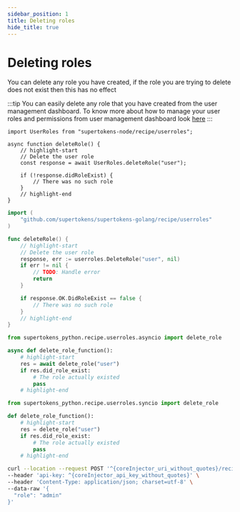 ```yaml
---
sidebar_position: 1
title: Deleting roles
hide_title: true
---
```


<!-- COPY DOCS -->
<!-- ./userroles/delete-roles.mdx -->


# Deleting roles

You can delete any role you have created, if the role you are trying to delete does not exist then this has no  effect

:::tip
You can easily delete any role that you have created from the user management dashboard. To know more about how to manage your user roles and permissions from user management dashboard look [here](/docs/userdashboard/managing-user-roles-and-permissions)
:::

<BackendSDKTabs enableCurl>
<TabItem value="nodejs">

```tsx
import UserRoles from "supertokens-node/recipe/userroles";

async function deleteRole() {
    // highlight-start
    // Delete the user role
    const response = await UserRoles.deleteRole("user");

    if (!response.didRoleExist) {
        // There was no such role
    }
    // highlight-end
}
```

</TabItem>
<TabItem value="go">

```go
import (
	"github.com/supertokens/supertokens-golang/recipe/userroles"
)

func deleteRole() {
	// highlight-start
	// Delete the user role
	response, err := userroles.DeleteRole("user", nil)
	if err != nil {
		// TODO: Handle error
		return
	}

	if response.OK.DidRoleExist == false {
		// There was no such role
	}
	// highlight-end
}
```

</TabItem>
<TabItem value="python">

<PythonSyncAsyncSubTabs>
<TabItem value="asyncio">

```python
from supertokens_python.recipe.userroles.asyncio import delete_role

async def delete_role_function():
	# highlight-start
    res = await delete_role("user")
    if res.did_role_exist:
        # The role actually existed
        pass
	# highlight-end

```

</TabItem>
<TabItem value="syncio">

```python
from supertokens_python.recipe.userroles.syncio import delete_role

def delete_role_function():
	# highlight-start
    res = delete_role("user")
    if res.did_role_exist:
        # The role actually existed
        pass
	# highlight-end

```
</TabItem>
</PythonSyncAsyncSubTabs>

</TabItem>

<TabItem value="curl">

<CoreInjector defaultValue="http://localhost:3567" showAppId={true} showTenantId={false}>

```bash
curl --location --request POST '^{coreInjector_uri_without_quotes}/recipe/role/remove' \
--header 'api-key: ^{coreInjector_api_key_without_quotes}' \
--header 'Content-Type: application/json; charset=utf-8' \
--data-raw '{
  "role": "admin"
}'
```

</CoreInjector>

</TabItem>
</BackendSDKTabs>